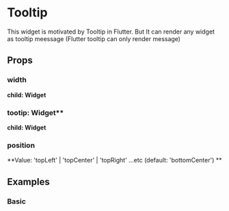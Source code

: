 
<Meta of={Stories} />

# Tooltip

This widget is motivated by Tooltip in Flutter.
But It can render any widget as tooltip meessage (Flutter tooltip can only render message)

## Props

### width

**child: Widget**

### tootip: Widget\*\*

**child: Widget**

### position

**Value: 'topLeft' | 'topCenter' | 'topRight' ...etc (default: 'bottomCenter') **

## Examples

### Basic

<Story of={Stories.Basic} />
